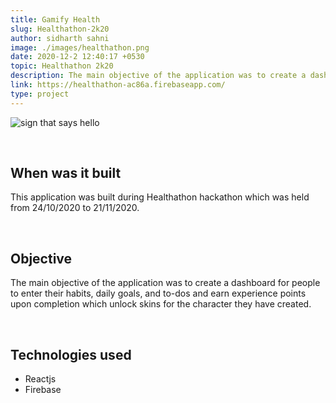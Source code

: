```yaml
---
title: Gamify Health
slug: Healthathon-2k20
author: sidharth sahni
image: ./images/healthathon.png
date: 2020-12-2 12:40:17 +0530
topic: Healthathon 2k20
description: The main objective of the application was to create a dashboard for people to enter their habits, daily goals, and to-dos and earn experience points upon completion which unlock skins for the character they have created.
link: https://healthathon-ac86a.firebaseapp.com/
type: project
---
```


![sign that says hello](./images/healthathon.png)

<br />

## When was it built

This application was built during Healthathon hackathon which was held from 24/10/2020 to 21/11/2020.

<br />

## Objective

The main objective of the application was to create a dashboard for people to enter their habits, daily goals, and to-dos and earn experience points upon completion which unlock skins for the character they have created.


<br />

## Technologies used

- Reactjs
- Firebase

<br />
